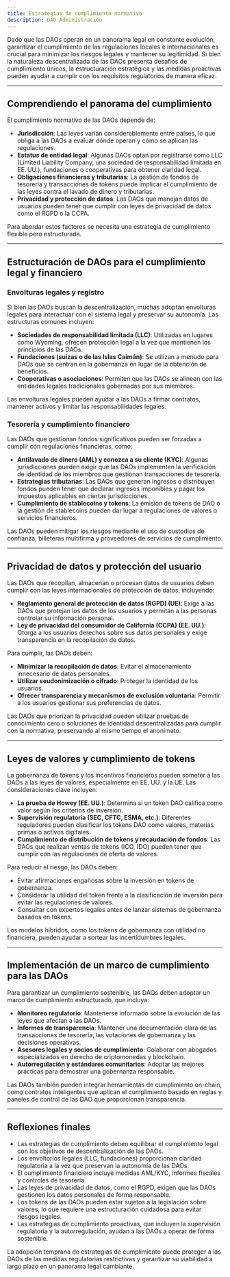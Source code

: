 ```yaml
---
title: Estrategias de cumplimiento normativo
description: DAO Administración
---
```


Dado que las DAOs operan en un panorama legal en constante evolución, garantizar el cumplimiento de las regulaciones locales e internacionales es crucial para minimizar los riesgos legales y mantener su legitimidad. Si bien la naturaleza descentralizada de las DAOs presenta desafíos de cumplimiento únicos, la estructuración estratégica y las medidas proactivas pueden ayudar a cumplir con los requisitos regulatorios de manera eficaz.

---

## **Comprendiendo el panorama del cumplimiento**

El cumplimiento normativo de las DAOs depende de:

- **Jurisdicción**: Las leyes varían considerablemente entre países, lo que obliga a las DAOs a evaluar dónde operan y cómo se aplican las regulaciones.
- **Estatus de entidad legal**: Algunas DAOs optan por registrarse como LLC (Limited Liability Company, una sociedad de responsabilidad limitada en EE. UU.), fundaciones o cooperativas para obtener claridad legal.
- **Obligaciones financieras y tributarias**: La gestión de fondos de tesorería y transacciones de tokens puede implicar el cumplimiento de las leyes contra el lavado de dinero y tributarias.
- **Privacidad y protección de datos**: Las DAOs que manejan datos de usuarios pueden tener que cumplir con leyes de privacidad de datos como el RGPD o la CCPA.

Para abordar estos factores se necesita una estrategia de cumplimiento flexible pero estructurada.

---

## **Estructuración de DAOs para el cumplimiento legal y financiero**

### **Envolturas legales y registro**
Si bien las DAOs buscan la descentralización, muchas adoptan envolturas legales para interactuar con el sistema legal y preservar su autonomía. Las estructuras comunes incluyen:

- **Sociedades de responsabilidad limitada (LLC)**: Utilizadas en lugares como Wyoming, ofrecen protección legal a la vez que mantienen los principios de las DAOs.
- **Fundaciones (suizas o de las Islas Caimán)**: Se utilizan a menudo para DAOs que se centran en la gobernanza en lugar de la obtención de beneficios.
- **Cooperativas o asociaciones**: Permiten que las DAOs se alineen con las entidades legales tradicionales gobernadas por sus miembros.

Las envolturas legales pueden ayudar a las DAOs a firmar contratos, mantener activos y limitar las responsabilidades legales.

### **Tesorería y cumplimiento financiero**
Las DAOs que gestionan fondos significativos pueden ser forzadas a cumplir con regulaciones financieras, como:

- **Antilavado de dinero (AML) y conozca a su cliente (KYC)**: Algunas jurisdicciones pueden exigir que las DAOs implementen la verificación de identidad de los miembros que gestionan transacciones de tesorería.
- **Estrategias tributarias**: Las DAOs que generan ingresos o distribuyen fondos pueden tener que declarar ingresos imponibles y pagar los impuestos aplicables en ciertas jurisdicciones.
- **Cumplimiento de stablecoins y tokens**: La emisión de tokens de DAO o la gestión de stablecoins pueden dar lugar a regulaciones de valores o servicios financieros.

Las DAOs pueden mitigar los riesgos mediante el uso de custodios de confianza, billeteras multifirma y proveedores de servicios de cumplimiento.

---

## **Privacidad de datos y protección del usuario**

Las DAOs que recopilan, almacenan o procesan datos de usuarios deben cumplir con las leyes internacionales de protección de datos, incluyendo:

- **Reglamento general de protección de datos (RGPD) (UE)**: Exige a las DAOs que protejan los datos de los usuarios y permitan a las personas controlar su información personal.
- **Ley de privacidad del consumidor de California (CCPA) (EE. UU.)**: Otorga a los usuarios derechos sobre sus datos personales y exige transparencia en la recopilación de datos.

Para cumplir, las DAOs deben:

- **Minimizar la recopilación de datos**: Evitar el almacenamiento innecesario de datos personales.
- **Utilizar seudonimización o cifrado**: Proteger la identidad de los usuarios.
- **Ofrecer transparencia y mecanismos de exclusión voluntaria**: Permitir a los usuarios gestionar sus preferencias de datos.

Las DAOs que priorizan la privacidad pueden utilizar pruebas de conocimiento cero o soluciones de identidad descentralizadas para cumplir con la normativa, preservando al mismo tiempo el anonimato.

---

## **Leyes de valores y cumplimiento de tokens**

La gobernanza de tokens y los incentivos financieros pueden someter a las DAOs a las leyes de valores, especialmente en EE. UU. y la UE. Las consideraciones clave incluyen:

- **La prueba de Howey (EE. UU.)**: Determina si un token DAO califica como valor según los criterios de inversión.
- **Supervisión regulatoria (SEC, CFTC, ESMA, etc.)**: Diferentes reguladores pueden clasificar los tokens DAO como valores, materias primas o activos digitales.
- **Cumplimiento de distribución de tokens y recaudación de fondos**: Las DAOs que realizan ventas de tokens (ICO, IDO) pueden tener que cumplir con las regulaciones de oferta de valores.

Para reducir el riesgo, las DAOs deben:

- Evitar afirmaciones engañosas sobre la inversión en tokens de gobernanza.
- Considerar la utilidad del token frente a la clasificación de inversión para evitar las regulaciones de valores.
- Consultar con expertos legales antes de lanzar sistemas de gobernanza basados ​​en tokens.

Los modelos híbridos, como los tokens de gobernanza con utilidad no financiera, pueden ayudar a sortear las incertidumbres legales.

---

## **Implementación de un marco de cumplimiento para las DAOs**

Para garantizar un cumplimiento sostenible, las DAOs deben adoptar un marco de cumplimiento estructurado, que incluya:

- **Monitoreo regulatorio**: Mantenerse informado sobre la evolución de las leyes que afectan a las DAOs.
- **Informes de transparencia**: Mantener una documentación clara de las transacciones de tesorería, las votaciones de gobernanza y las decisiones operativas.
- **Asesores legales y socios de cumplimiento**: Colaborar con abogados especializados en derecho de criptomonedas y blockchain.
- **Autorregulación y estándares comunitarios**: Adoptar las mejores prácticas para demostrar una gobernanza responsable.

Las DAOs también pueden integrar herramientas de cumplimiento on-chain, como contratos inteligentes que aplican el cumplimiento basado en reglas y paneles de control de las DAO que proporcionan transparencia.

---

## **Reflexiones finales**

- Las estrategias de cumplimiento deben equilibrar el cumplimiento legal con los objetivos de descentralización de las DAOs. 
- Los envoltorios legales (LLC, fundaciones) proporcionan claridad regulatoria a la vez que preservan la autonomía de las DAOs.
- El cumplimiento financiero incluye medidas AML/KYC, informes fiscales y controles de tesorería.
- Las leyes de privacidad de datos, como el RGPD, exigen que las DAOs gestionen los datos personales de forma responsable.
- Los tokens de las DAOs pueden estar sujetos a la legislación sobre valores, lo que requiere una estructuración cuidadosa para evitar riesgos legales.
- Las estrategias de cumplimiento proactivas, que incluyen la supervisión regulatoria y la autorregulación, ayudan a las DAOs a operar de forma sostenible.

La adopción temprana de estrategias de cumplimiento puede proteger a las DAOs de las medidas regulatorias restrictivas y garantizar su viabilidad a largo plazo en un panorama legal cambiante.